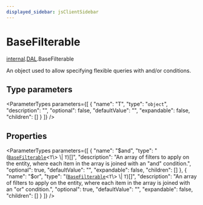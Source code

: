 ```yaml
---
displayed_sidebar: jsClientSidebar
---
```



# BaseFilterable

[internal](../../internal/modules/internal.internal-1.mdx).[DAL](../../internal-1/modules/internal.internal-1.DAL.mdx).BaseFilterable

An object used to allow specifying flexible queries with and/or conditions.

## Type parameters

<ParameterTypes parameters={[
  {
    "name": "T",
    "type": "`object`",
    "description": "",
    "optional": false,
    "defaultValue": "",
    "expandable": false,
    "children": []
  }
]} />

## Properties

<ParameterTypes parameters={[
  {
    "name": "$and",
    "type": "([`BaseFilterable`](internal.internal-1.DAL.BaseFilterable.mdx)<`T`\\> \\| `T`)[]",
    "description": "An array of filters to apply on the entity, where each item in the array is joined with an \"and\" condition.",
    "optional": true,
    "defaultValue": "",
    "expandable": false,
    "children": []
  },
  {
    "name": "$or",
    "type": "([`BaseFilterable`](internal.internal-1.DAL.BaseFilterable.mdx)<`T`\\> \\| `T`)[]",
    "description": "An array of filters to apply on the entity, where each item in the array is joined with an \"or\" condition.",
    "optional": true,
    "defaultValue": "",
    "expandable": false,
    "children": []
  }
]} />
